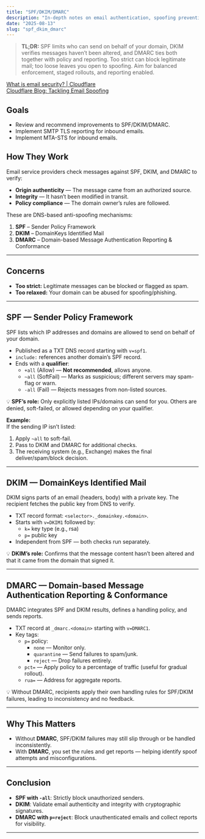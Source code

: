 ```yaml
---
title: "SPF/DKIM/DMARC"
description: "In-depth notes on email authentication, spoofing prevention, and policy configuration."
date: "2025-08-13"
slug: "spf_dkim_dmarc"
---
```


> **TL;DR:** SPF limits who can send on behalf of your domain, DKIM verifies messages haven’t been altered, and DMARC ties both together with policy and reporting. Too strict can block legitimate mail; too loose leaves you open to spoofing. Aim for balanced enforcement, staged rollouts, and reporting enabled.

[What is email security? | Cloudflare](https://www.cloudflare.com/learning/email-security/)  
[Cloudflare Blog: Tackling Email Spoofing](https://blog.cloudflare.com/tackling-email-spoofing/?_gl=1*ocnswq*_gcl_au*NTYyNTM4NDc3LjE3MTUwMTkzOTE.*_ga*NjhiMzgwOTYtZDA1NC00NGQyLTliYTMtZDBiOTJjNzM2NmI0*_ga_SQCRB0TXZW*MTcyMjYxNDg4NS42LjEuMTcyMjYxNDkxNS4wLjAuMA)

## Goals
- Review and recommend improvements to SPF/DKIM/DMARC.
- Implement SMTP TLS reporting for inbound emails.
- Implement MTA-STS for inbound emails.

## How They Work
Email service providers check messages against SPF, DKIM, and DMARC to verify:
- **Origin authenticity** — The message came from an authorized source.
- **Integrity** — It hasn’t been modified in transit.
- **Policy compliance** — The domain owner’s rules are followed.

These are DNS-based anti-spoofing mechanisms:
1. **SPF** – Sender Policy Framework  
2. **DKIM** – DomainKeys Identified Mail  
3. **DMARC** – Domain-based Message Authentication Reporting & Conformance  

---

## Concerns
- **Too strict:** Legitimate messages can be blocked or flagged as spam.
- **Too relaxed:** Your domain can be abused for spoofing/phishing.

---

## SPF — Sender Policy Framework
SPF lists which IP addresses and domains are allowed to send on behalf of your domain.

- Published as a TXT DNS record starting with `v=spf1`.
- `include:` references another domain’s SPF record.
- Ends with a **qualifier**:
  - `+all` (Allow) — **Not recommended**, allows anyone.
  - `~all` (SoftFail) — Marks as suspicious; different servers may spam-flag or warn.
  - `-all` (Fail) — Rejects messages from non-listed sources.

💡 **SPF’s role:** Only explicitly listed IPs/domains can send for you. Others are denied, soft-failed, or allowed depending on your qualifier.

**Example:**  
If the sending IP isn’t listed:
1. Apply `~all` to soft-fail.
2. Pass to DKIM and DMARC for additional checks.
3. The receiving system (e.g., Exchange) makes the final deliver/spam/block decision.

---

## DKIM — DomainKeys Identified Mail
DKIM signs parts of an email (headers, body) with a private key. The recipient fetches the public key from DNS to verify.

- TXT record format: `<selector>._domainkey.<domain>`.
- Starts with `v=DKIM1` followed by:
  - `k=` key type (e.g., rsa)
  - `p=` public key
- Independent from SPF — both checks run separately.

💡 **DKIM’s role:** Confirms that the message content hasn’t been altered and that it came from the domain that signed it.

---

## DMARC — Domain-based Message Authentication Reporting & Conformance
DMARC integrates SPF and DKIM results, defines a handling policy, and sends reports.

- TXT record at `_dmarc.<domain>` starting with `v=DMARC1`.
- Key tags:
  - `p=` policy:  
    - `none` — Monitor only.  
    - `quarantine` — Send failures to spam/junk.  
    - `reject` — Drop failures entirely.  
  - `pct=` — Apply policy to a percentage of traffic (useful for gradual rollout).  
  - `rua=` — Address for aggregate reports.

💡 Without DMARC, recipients apply their own handling rules for SPF/DKIM failures, leading to inconsistency and no feedback.

---

## Why This Matters
- Without **DMARC**, SPF/DKIM failures may still slip through or be handled inconsistently.
- With **DMARC**, you set the rules and get reports — helping identify spoof attempts and misconfigurations.

---

## Conclusion
- **SPF with `-all`**: Strictly block unauthorized senders.
- **DKIM**: Validate email authenticity and integrity with cryptographic signatures.
- **DMARC with `p=reject`**: Block unauthenticated emails and collect reports for visibility.

---
